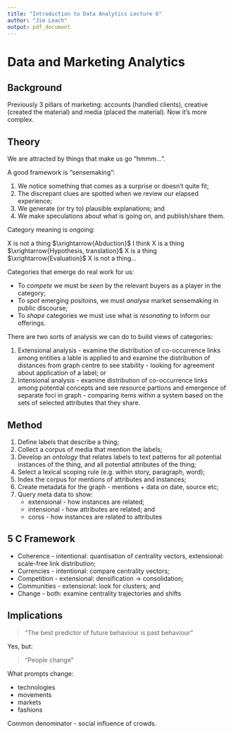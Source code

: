 ```yaml
---
title: "Introduction to Data Analytics Lecture 6"
author: "Jim Leach"
output: pdf_document
---
```


# Data and Marketing Analytics

## Background

Previously 3 pillars of marketing: accounts (handled clients), creative (created the material) and media (placed the material). Now it's more complex.

## Theory

We are attracted by things that make us go "hmmm...". 

A good framework is "sensemaking":

1. We notice something that comes as a surprise or doesn't quite fit;
2. The discrepant clues are spotted when we review our elapsed experience;
3. We generate (or try to) plausible explanations; and
4. We make speculations about what is going on, and publish/share them.

Category meaning is ongoing:

X is not a thing $\xrightarrow{Abduction}$ I think X is a thing $\xrightarrow{Hypothesis, translation}$ X is a thing $\xrightarrow{Evaluation}$ X is not a thing...

Categories that emerge do real work for us:

* To _compete_ we must be _seen_ by the relevant buyers as a player in the category;
* To _spot_ emerging positoins, we must _analyse_ market sensemaking in public discourse;
* To _shape_ categories we must use what is _resonating_ to inform our offerings.

There are two sorts of analysis we can do to build views of categories:

1. Extensional analysis - examine the distribution of co-occurrence links among entities a lable is applied to and examine the distribution of distances from graph centre to see stability - looking for agreement about application of a label; or
2. Intensional analysis - examine distribution of co-occurrence links among potential concepts and see resource partions and emergence of separate foci in graph - comparing items within a system based on the sets of selected attributes that they share.

## Method

1. Define labels that describe a thing;
2. Collect a corpus of media that mention the labels;
3. Develop an _ontology_ that relates labels to text patterns for all potential instances of the thing, and all potential attributes of the thing;
4. Select a lexical scoping rule (e.g. within story, paragraph, word);
5. Index the corpus for mentions of attributes and instances;
6. Create metadata for the graph - mentions + data on date, source etc;
7. Query meta data to show:
    * extensional - how instances are related;
    * intensional - how attributes are related; and
    * corss - how instances are related to attributes
    
## 5 C Framework

* Coherence - intentional: quantisation of centrality vectors, extensional: scale-free link distribution;
* Currencies - intentional: compare centrality vectors;
* Competition - extensional: densification $\rightarrow$ consolidation;
* Communities - extensional: look for clusters; and
* Change - both: examine centrality trajectories and shifts

## Implications

> "The best predictor of future behaviour is past behaviour"

Yes, but:

> "People change"

What prompts change:

* technologies
* movements
* markets
* fashions

Common denominator - social influence of crowds.



